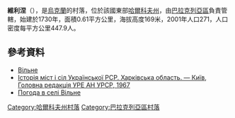 {{coord|49|15|23|N|36|42|27|E|scale:100000_region:UA|display=title}}

'''維利涅'''（{{lang-uk|Вільне}}），是[[烏克蘭|烏克蘭]]的村落，位於該國東部[[哈爾科夫州|哈爾科夫州]]，由[[巴拉克列亞區|巴拉克列亞區]]負責管轄，始建於1730年，面積0.61平方公里，海拔高度169米，2001年人口271，人口密度每平方公里447.9人。

==參考資料==
* [http://w1.c1.rada.gov.ua/pls/z7502/A005?rdat1=20.09.2011&rf7571=32118 Вільне]{{dead link|date=2018年4月 |bot=InternetArchiveBot |fix-attempted=yes }}
* [https://web.archive.org/web/20110101080450/http://www.igsu.org.ua/Harkovskja.obl/Balaklejskij.rajon/Lozovenxka.html Історія міст і сіл Української РСР. Харківська область. — Київ, Головна редакція УРЕ АН УРСР, 1967]
* [http://weather.in.ua/ua/har'kovskaja/3986 Погода в селі Вільне] {{Wayback|url=http://weather.in.ua/ua/har'kovskaja/3986 |date=20160323023819 }}

{{DEFAULTSORT:Вільне}}
[[Category:哈爾科夫州村落|Category:哈爾科夫州村落]]
[[Category:巴拉克列亞區村落|Category:巴拉克列亞區村落]]


{{Kharkiv-geo-stub}}